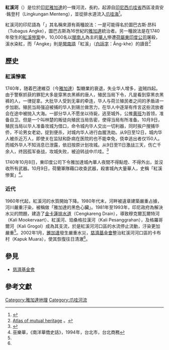 {{Infobox river
| river_name = 紅溪河
| native_name = Kali Angke
| other_name = 
| etymology  = 西元1740年4月發生[[紅溪慘案|紅溪慘案]]，中國人的鮮血流入河中染紅了河川，因此得名。
| image_name = Angke river 070826-269 mank.jpg
| image_size = 300px
| caption    = 紅溪河
| origin     =[[印尼|印尼]][[西爪哇省|西爪哇省]]西區凌貢安·銘登村（Lingkungan Menteng）
| mouth      = [[印尼|印尼]][[雅加達|雅加達]]北區紅溪村（Muara Angke）
| progression =
| basin_countries = {{flag|Indonesia}}
| location   = [[雅加達|雅加達]]
| length     = {{convert|70|km}}
| elevation  = 
| mouth_elevation =
| discharge  =
| watershed  = 
| left_tribs =
| right_tribs =
}}
'''紅溪河'''（{{lang|id|Kali Angke}}）是位於[[印尼|印尼]][[雅加達|雅加達]]的一條河流，長約{{convert|70|km}}，起源自[[印尼|印尼]][[西爪哇省|西爪哇省]]西區凌貢安·銘登村（Lingkungan Menteng），並從{{le|珍卡連|Cengkareng}}排水道流入[[爪哇海|爪哇海]]<ref name=TzuChi>{{cite book|author1=許木柱|coauthors=盧蕙馨、何蘊琪|title=曙光初現:雅加達慈濟紅溪河與慈濟大愛村研究|date=2012-02|location=花蓮市|isbn=978-986-7625-44-1|accessdate=2015-11-17}}</ref>{{rp|33}}。

紅溪河的印尼語為「''{{lang|id|Kali Angke}}''」其名稱來源有兩種說法：一是可能得名於{{le|萬丹蘇丹|Banten Sultanate}}圖巴古斯·昂科（Tubagus Angke），圖巴古斯為16世紀的[[雅加達|雅加達]]統治者。另一種說法是在1740年發生的[[紅溪慘案|紅溪慘案]]中，10,000名以[[閩南人|閩南人]]為主的[[華人|華人]]慘遭[[荷屬東印度公司|荷屬東印度公司]]屠殺，溪水染紅，而「Angke」則是[[閩南語|閩南語]]「紅溪」（[[白話字|白話字]]：Âng-khe）的讀音<ref>[http://www.nationaalarchief.nl/amh/detail.aspx?page=dafb&lang=en&id=1897#tab0 Atlas of mutual heritage] {{webarchive|url=https://web.archive.org/web/20090921072106/http://www.nationaalarchief.nl/amh/detail.aspx?page=dafb&lang=en&id=1897 |date=2009-09-21 }}。</ref>

==歷史==
===紅溪慘案===
{{main|紅溪慘案}}
1740年，随着巴達維亞（今[[雅加達|雅加達]]）製糖業的衰退，失业华人增多，盗贼四起。由于警察抓获的罪犯大多是穿黑衣黑裤的唐人，殖民当局下令，凡是看到穿黑衣黑裤的人，一律捉拿。大批华人受到无辜的牵连，华人与荷兰殖民者之间的矛盾进一步加剧。殖民当局强迫被捕的华人到锡兰做苦力，在华人中逐渐有传言这些流放者会在途中被抛入大海。一部分华人不愿坐以待毙，逃至城外，公推[[黄班|黄班]]为首领，准备自卫。但是一个叫林楚的叛徒向殖民当局告密，使得当局有所准备。10月9日，殖民当局以华人准备攻城为借口，命令城内华人交出一切利器，同时挨户搜捕华侨，不论男女老幼，捉到便杀，对城内华人进行血腥洗劫。从9日至12日，城内华人被杀近万人，即使关在监狱和卧病在医院的也不能幸免，侥幸逃出者仅150人。而城外华人不知消息已泄露，依旧按原计划攻城。从9日至11日激战三天，伤亡千余人，终因孤军奋战，攻城失败，被迫转战中爪哇。<ref>{{cite web | language = zh-cn | publisher = 人民网 | title = 红溪惨案（侨史珍藏） | url = http://paper.people.com.cn/rmrbhwb/html/2006-10/31/content_11572891.htm | date = 2006-10-31 | accessdate = 2012-09-06 | archive-url = https://web.archive.org/web/20151117030912/http://paper.people.com.cn/rmrbhwb/html/2006-10/31/content_11572891.htm | archive-date = 2015-11-17 | dead-url = yes }}</ref>

1740年10月8日，東印度公司下令雅加達城內華人夜間不得點燈、不得外出，並沒收所有武器。10月9日，荷蘭軍隊藉口收查武器，殺害城內大量華人，史稱「紅溪慘案」<ref>巫樂華，《南洋華僑史話》，1994年，台北市，台北商務</ref>。

===近代===
1960年代起，紅溪河的水質開始下降。1980年代末，河畔被違章建築嚴重占據，河川嚴重汙染，被稱做「雅加達的黑色心臟」。1981年至1993年，印尼政府為解決水災的問題，建造了[[金卡蓮排水道|金卡蓮排水道]]（Cengkareng Drain），導致穆克爾瓦爾特河（Kali Mookervaart）、紅溪河、珀桑格拉漢河（Kali Pesanggrahan），及格羅哥爾河（Kali Grogol）成為其支流，於是紅溪河河口區的水流停止流動，汙染更加嚴重<ref name=TzuChi/>{{rp|35}}。2002年1月，[[雅加達|雅加達]]發生嚴重水災，[[慈濟基金會|慈濟基金會]]整治紅溪河河口區的卡布村（Kapuk Muara），使其恢復往日清澈<ref name=TzuChi/>。

==參見==
*[[慈濟基金會|慈濟基金會]]

==參考文獻==
{{reflist}}

[[Category:雅加達地理|Category:雅加達地理]]
[[Category:爪哇河流|Category:爪哇河流]]